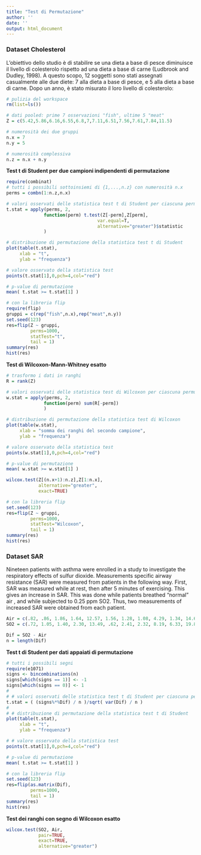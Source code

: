 ```yaml
---
title: "Test di Permutazione"
author: ''
date: ''
output: html_document
---
```


### Dataset Cholesterol

L'obiettivo dello studio è di stabilire se una dieta a base di pesce diminuisce il livello di colesterolo rispetto ad una dieta a base di carne (Ludbrook and Dudley, 1998). A questo scopo, 12 soggetti sono stati assegnati casualmente alle due diete: 7 alla dieta a base di pesce, e 5 alla dieta a base di carne. Dopo un anno, è stato misurato il loro livello di colesterolo:

```r
# pulizia del workspace
rm(list=ls())

# dati pooled: prime 7 osservazioni "fish", ultime 5 "meat"
Z = c(5.42,5.86,6.16,6.55,6.8,7,7.11,6.51,7.56,7.61,7.84,11.5)

# numerosità dei due gruppi
n.x = 7
n.y = 5

# numerosità complessiva
n.z = n.x + n.y
```

**Test t di Student per due campioni indipendenti di permutazione**

```r
require(combinat)
# tutti i possibili sottoinsiemi di {1,...,n.z} con numerosità n.x
perms = combn(1:n.z,n.x)

# valori osservati delle statistica test t di Student per ciascuna permutazione
t.stat = apply(perms, 2, 
              function(perm) t.test(Z[-perm],Z[perm],
                                  var.equal=T,
                                  alternative="greater")$statistic
              )

# distribuzione di permutazione della statistica test t di Student
plot(table(t.stat), 
     xlab = "t",
     ylab = "frequenza")

# valore osservato della statistica test
points(t.stat[1],0,pch=4,col="red")

# p-value di permutazione
mean( t.stat >= t.stat[1] ) 

# con la libreria flip
require(flip)
gruppi = c(rep("fish",n.x),rep("meat",n.y))
set.seed(123)
res=flip(Z ~ gruppi,
         perms=1000,
         statTest="t",
         tail = 1)
summary(res)
hist(res)
```

**Test di Wilcoxon-Mann-Whitney esatto**

```r
# trasformo i dati in ranghi
R = rank(Z)

# valori osservati delle statistica test di Wilcoxon per ciascuna permutazione
w.stat = apply(perms, 2, 
              function(perm) sum(R[-perm])
              )

# distribuzione di permutazione della statistica test di Wilcoxon
plot(table(w.stat), 
     xlab = "somma dei ranghi del secondo campione",
     ylab = "frequenza")

# valore osservato della statistica test
points(w.stat[1],0,pch=4,col="red")

# p-value di permutazione
mean( w.stat >= w.stat[1] )

wilcox.test(Z[(n.x+1):n.z],Z[1:n.x], 
            alternative="greater",
            exact=TRUE)

# con la libreria flip
set.seed(123)
res=flip(Z ~ gruppi,
         perms=1000,
         statTest="Wilcoxon",
         tail = 1)
summary(res)
hist(res)
```

### Dataset SAR

Nineteen patients with asthma were enrolled in a study to
investigate the respiratory effects of sulfur dioxide.
Measurements specific airway resistance (SAR) were
measured from patients in the following way. First, SAR was
measured while at rest, then after 5 minutes of exercising.
This gives an increase in SAR. This was done while patients
breathed "normal" air , and while subjected to 0.25 ppm SO2.
Thus, two measurements of increased SAR were obtained
from each patient. 

```r
Air = c(.82, .86, 1.86, 1.64, 12.57, 1.56, 1.28, 1.08, 4.29, 1.34, 14.68, 3.64, 3.89, .58, 9.50, .93, 0.49, 31.04, 1.66)
SO2 = c(.72, 1.05, 1.40, 2.30, 13.49, .62, 2.41, 2.32, 8.19, 6.33, 19.88,8.87,9.25, 6.59, 2.17, 9.93,13.44,16.25,19.89)

Dif = SO2 - Air
n = length(Dif)
```

**Test t di Student per dati appaiati di permutazione**

```r

# tutti i possibili segni
require(e1071)
signs <- bincombinations(n)
signs[which(signs == 1)] <- -1
signs[which(signs == 0)] <- 1
#
# # valori osservati delle statistica test t di Student per ciascuna permutazione
t.stat = ( (signs%*%Dif) / n )/sqrt( var(Dif) / n )
#
# # distribuzione di permutazione della statistica test t di Student
plot(table(t.stat),
     xlab = "t",
     ylab = "frequenza")

# # valore osservato della statistica test
points(t.stat[1],0,pch=4,col="red")

# p-value di permutazione
mean( t.stat >= t.stat[1] )

# con la libreria flip
set.seed(123)
res=flip(as.matrix(Dif),
         perms=1000,
         tail = 1)
summary(res)
hist(res)
```

**Test dei ranghi con segno di Wilcoxon esatto**

```r
wilcox.test(SO2, Air, 
            pair=TRUE,
            exact=TRUE,
            alternative="greater")
```